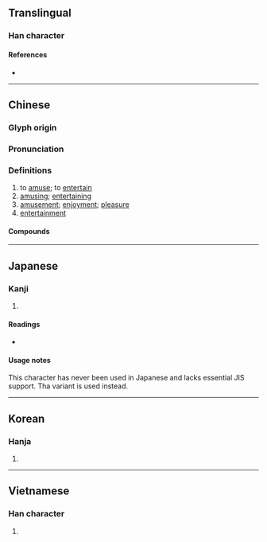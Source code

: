 {{also|娱|娯}}
{{character info}}
{{character info|0x2F863}}
==Translingual==
{{Han simplified forms|娛|娯|娱}}

===Han character===
{{Han char|rn=38|rad=女|as=07|sn=10|four=46481|canj=VRVK|ids=⿰女吴}}

====References====
* {{Han ref|kx=0262.190|dkj=06307|dj=0529.090|hdz=21051.081|uh=5A1B|ud=23067|bh=AE54|bd=44628}}

----

==Chinese==
{{zh-forms|s=娱|alt=娯}}

===Glyph origin===
{{Han etym}}

===Pronunciation===
{{zh-pron
|m=yú
|c=jyu4
|h=gd=ngu2
|mn=qz,tw,xm:gû/zz:gî/tw:gô͘/twv:ngô͘
|mn-t=u5
|mc=y
|oc=y
|cat=
}}

===Definitions===
{{zh-hanzi}}

# to [[amuse]]; to [[entertain]]
# [[amusing]]; [[entertaining]]
# [[amusement]]; [[enjoyment]]; [[pleasure]]
# [[entertainment]]

====Compounds====
{{zh-der|動心娛目|娛娛|娛悅|娛樂|娛樂場所|娛樂片|娛樂稅|娛老|娛親|怡然自娛|悅心娛目|悅目娛心|戲綵娛親|文娛活動|歡娛|綵衣娛親|老萊娛親|耳目之娛|自娛|自娛娛人|逍遙自娛}}

----

==Japanese==

===Kanji===
{{ja-kanji|grade=|rs=女07}}

# {{rfdef|ja|sort=女07}}

====Readings====
* {{ja-readings|on=[[ご]] (go), [[く]] (ku)|kun=[[たのしむ]] (tanoshimu)}}

====Usage notes====
This character has never been used in Japanese and lacks essential JIS support. Tha variant {{m|ja|娯}} is used instead.

----

==Korean==

===Hanja===
{{ko-hanja|hangeul=오|rv=o|mr=o}}

# {{rfdef|ko|sort=女07}}

----

==Vietnamese==

===Han character===
{{vi-hantu|[[ngu]]|rs=女07}}

# {{rfdef|vi|sort=女07}}